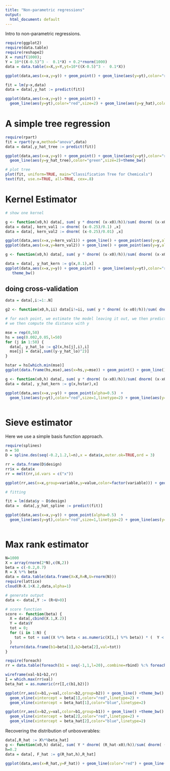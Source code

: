 ```yaml
---
title: "Non-parametric regressions"
output:
  html_document: default
---
```


Intro to non-parametric regressions.

```r
require(ggplot2)
require(data.table)
require(reshape2)
X = runif(1000);
Y = 10*((X-0.5)^3 -  0.1*X) + 0.2*rnorm(1000)
data = data.table(x=X,y=Y,yt=10*((X-0.5)^3 -  0.1*X))

ggplot(data,aes(x=x,y=y)) + geom_point() + geom_line(aes(y=yt),color="red",size=2) +theme_bw()
```

```r
fit = lm(y~x,data)
data = data[,y_hat := predict(fit)]

ggplot(data,aes(x=x,y=y)) + geom_point() + 
  geom_line(aes(y=yt),color="red",size=2) + geom_line(aes(y=y_hat),color="blue",size=2) +theme_bw()
```


# A simple tree regression

```r
require(rpart)
fit = rpart(y~x,method="anova",data)
data = data[,y_hat_tree := predict(fit)]

ggplot(data,aes(x=x,y=y)) + geom_point() + geom_line(aes(y=yt),color="red",size=2) + 
  geom_line(aes(y=y_hat_tree),color="green",size=2)+theme_bw()

```

```r
# plot tree
plot(fit, uniform=TRUE, main="Classification Tree for Chemicals")
text(fit, use.n=TRUE, all=TRUE, cex=.8)
```

# Kernel Estimator

```r
# show one kernel

g <- function(x0,h) data[, sum( y * dnorm( (x-x0)/h))/sum( dnorm( (x-x0)/h)) ]
data = data[, kern_val1 := dnorm( (x-0.25)/0.1) ,x]
data = data[, kern_val2 := dnorm( (x-0.25)/0.01) ,x]

ggplot(data,aes(x=x,y=kern_val1)) + geom_line() + geom_point(aes(y=y,alpha=kern_val1)) + theme_bw() 
ggplot(data,aes(x=x,y=kern_val2)) + geom_line() + geom_point(aes(y=y,alpha=kern_val2)) + theme_bw()

```



```r

g <- function(x0,h) data[, sum( y * dnorm( (x-x0)/h))/sum( dnorm( (x-x0)/h)) ]

data = data[, y_hat_kern := g(x,0.1),x]
ggplot(data,aes(x=x,y=y)) + geom_point() + geom_line(aes(y=yt),color="red",size=2) +geom_line(aes(y=y_hat_kern),color="green",size=1) + 
   theme_bw()

```

## doing cross-validation

```r

data = data[,i:=1:.N]

g2 <- function(x0,h,ii) data[i!=ii, sum( y * dnorm( (x-x0)/h))/sum( dnorm( (x-x0)/h)) ]

# for each point, we estimate the model leaving it out, we then predict the value for that point
# we then compute the distance with y

mse = rep(0,50)
hs = seq(0.002,0.05,l=50)
for (j in 1:50) {
  data[, y_hat_lo := g2(x,hs[j],i),i]
  mse[j] = data[,sum((y-y_hat_lo)^2)]
}

hstar = hs[which.min(mse)] 
ggplot(data.frame(hs,mse),aes(x=hs,y=mse)) + geom_point() + geom_line() + theme_bw() + geom_vline(xintercept = hstar,color="red",linetype=2)

```

```r

g <- function(x0,h) data[, sum( y * dnorm( (x-x0)/h))/sum( dnorm( (x-x0)/h)) ]
data = data[, y_hat_kern := g(x,hstar),x]

ggplot(data,aes(x=x,y=y)) + geom_point(alpha=0.5)  + 
  geom_line(aes(y=yt),color="red",size=1,linetype=2) + geom_line(aes(y=y_hat_kern),color="blue",size=1) +  theme_bw() 



```

# Sieve estimator

Here we use a simple basis function approach.

```r
require(splines)
n = 50
D = spline.des(seq(-0.2,1.2,l=n),x = data$x,outer.ok=TRUE,ord = 3)

rr = data.frame(D$design)
rr$x = data$x
rr = melt(rr,id.vars = c("x"))

ggplot(rr,aes(x=x,group=variable,y=value,color=factor(variable))) + geom_line() + theme_bw()

```

```r
# fitting 

fit = lm(data$y ~ D$design)
data =  data[,y_hat_spline := predict(fit)]

ggplot(data,aes(x=x,y=y)) + geom_point(alpha=0.5)  + 
  geom_line(aes(y=yt),color="red",size=1,linetype=2) + geom_line(aes(y=y_hat_spline),color="blue",size=1) +  theme_bw() 



```

# Max rank estimator

```r
N=1000
X = array(rnorm(2*N),c(N,2))
beta = c(-0.2,0.7)
R = X %*% beta
data = data.table(data.frame(X=X,R=R,U=rnorm(N)))
require(lattice)
cloud(R~X.1+X.2,data,alpha=1)

```


```r
# generate output
data <- data[,Y := (R+U>0)]

# score function
score <- function(beta) {
  X = data[,cbind(X.1,X.2)]
  Y = data$Y
  tot = 0;  
  for (i in 1:N) {
    tot = tot + sum((X %*% beta < as.numeric(X[i,] %*% beta)) * (  Y < Y[i] ) + (X %*% beta > as.numeric(X[i,] %*% beta)) * (  Y > Y[i] ))
  }
  return(data.frame(b1=beta[1],b2=beta[2],val=tot))
}

require(foreach)
rr = data.table(foreach(b1 = seq(-1,1,l=20),.combine=rbind) %:% foreach(b2 = seq(-1,1,l=20),.combine=rbind) %do% score(c(b1,b2)))

wireframe(val~b1+b2,rr)
I = which.max(rr$val)
beta_hat = as.numeric(rr[I,c(b1,b2)])

ggplot(rr,aes(x=b1,y=val,color=b2,group=b2)) + geom_line() +theme_bw() + 
  geom_vline(xintercept = beta[1],color="red",linetype=2) + 
  geom_vline(xintercept = beta_hat[1],color="blue",linetype=2)

ggplot(rr,aes(x=b2,y=val,color=b1,group=b1)) + geom_line() +theme_bw() + 
  geom_vline(xintercept = beta[2],color="red",linetype=2) + 
  geom_vline(xintercept = beta_hat[2],color="blue",linetype=2)

```

Recovering the distribution of unbosverables:
```r

data[,R_hat := X%*%beta_hat]
g <- function(x0,h) data[, sum( Y * dnorm( (R_hat-x0)/h))/sum( dnorm( (R_hat-x0)/h)) ]
h=0.2
data = data[, F_hat := g(R_hat,h),R_hat]

ggplot(data,aes(x=R_hat,y=F_hat)) + geom_line(color="red") + geom_line(aes(x=R,y=pnorm(R)),color="blue",linetype=2) + theme_bw()

```



